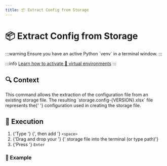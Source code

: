 ```yaml
---
title: 📦 Extract Config from Storage
---
```



# 📦 Extract <ExcelIcon /> Config from <StorageIcon /> Storage

<Fragment>
  :::warning
  Ensure you have an active <PythonIcon /> Python `venv` in a terminal window.
  :::

</Fragment>

:::info
[Learn how to activate 🔮 virtual
environments](../installation/application#-virtual-environment)
:::

## 🔍 Context

<Fragment>
  This command allows the extraction of the <ExcelIcon /> configuration file
  from an existing <StorageIcon /> storage file.
</Fragment>

<Fragment>
  The resulting `storage.config-{VERSION}.xlsx` file represents the{' '}
  <ExcelIcon /> configuration used in creating the <StorageIcon /> storage file.
</Fragment>

## 🚀 Execution

<ol>
  <li>
    {'Type '}
    <ConfigCommandInline isCse />
    {', then add '}
    <code>&lt;space&gt;</code>
  </li>
  <li>
    {'Drag and drop your '}
    <StorageIcon />
    {' storage file into the terminal (or type path)'}
  </li>
  <li>
    {'Press '}
    <code>Enter</code>
  </li>
</ol>

### 📝 Example

<ConfigCommandBlock isCse />
